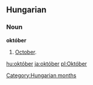 ==Hungarian==
===Noun===
'''október'''
# [[October]].

[[Category:Hungarian months]]

[[hu:október]]
[[ja:október]]
[[pl:Október]]
